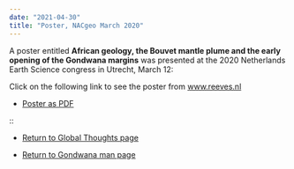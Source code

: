 ```yaml
---
date: "2021-04-30"
title: "Poster, NACgeo March 2020"
---
```

A poster entitled **African geology, the Bouvet mantle plume and the early opening of the Gondwana margins** was presented at the 2020 Netherlands Earth Science congress in Utrecht, March 12:


Click on the following link to see the poster from www.reeves.nl



* [Poster as PDF](Reeves-NACgeo2020-2pages.pdf)


::


* [Return to Global Thoughts page](../other-material)

* [Return to Gondwana man page](../../gondwana)
